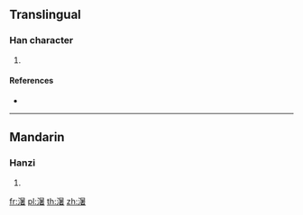 {{character info/new}}
==Translingual==

===Han character===
{{Han char|rn=85|rad=水|as=12|sn=15|four=|canj=EAJA|ids=⿰氵暑}}

# {{defn|Han|sort=水12}}

====References====
* {{Han ref|kx=0655.201|dkj=18473|hdz=31755.070|uh=6FD0|ud=28624}}

----

==Mandarin==

===Hanzi===
{{cmn-hanzi|pin=[[mí]] ([[mi2]]), [[nǐ]] ([[ni3]]), [[zhǔ]] ([[zhu3]])|wg=mi<sup>2</sup>, ni<sup>3</sup>, chu<sup>3</sup>}}

# {{defn|lang=cmn|sort=水12}}

[[fr:濐]]
[[pl:濐]]
[[th:濐]]
[[zh:濐]]
